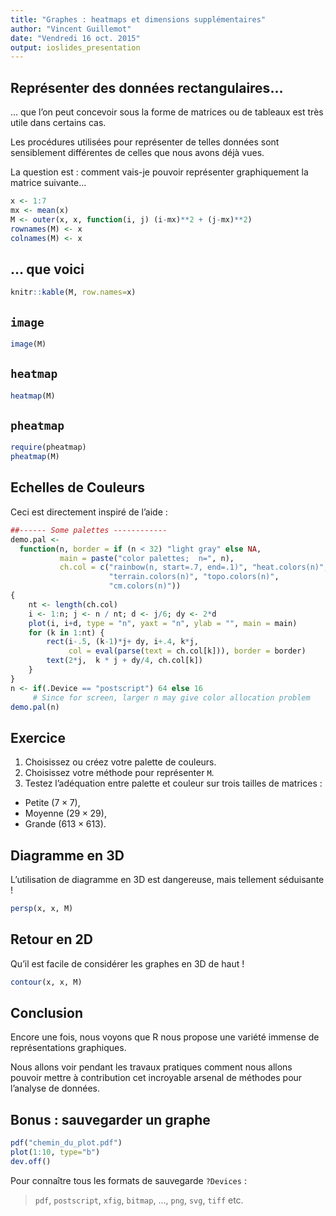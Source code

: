 ```yaml
---
title: "Graphes : heatmaps et dimensions supplémentaires"
author: "Vincent Guillemot"
date: "Vendredi 16 oct. 2015"
output: ioslides_presentation
---
```


## Représenter des données rectangulaires...

... que l'on peut concevoir sous la forme de matrices ou de tableaux est très utile dans certains cas.

Les procédures utilisées pour représenter de telles données sont sensiblement différentes de celles que nous avons déjà vues.

La question est : comment vais-je pouvoir représenter graphiquement la matrice suivante...

```r
x <- 1:7
mx <- mean(x)
M <- outer(x, x, function(i, j) (i-mx)**2 + (j-mx)**2)
rownames(M) <- x
colnames(M) <- x
```


## ... que voici

```r
knitr::kable(M, row.names=x)
```

## `image`

```r
image(M)
```

## `heatmap`

```r
heatmap(M)
```

## `pheatmap`

```r
require(pheatmap)
pheatmap(M)
```


## Echelles de Couleurs

Ceci est directement inspiré de l'aide :

```r
##------ Some palettes ------------
demo.pal <-
  function(n, border = if (n < 32) "light gray" else NA,
           main = paste("color palettes;  n=", n),
           ch.col = c("rainbow(n, start=.7, end=.1)", "heat.colors(n)",
                      "terrain.colors(n)", "topo.colors(n)",
                      "cm.colors(n)"))
{
    nt <- length(ch.col)
    i <- 1:n; j <- n / nt; d <- j/6; dy <- 2*d
    plot(i, i+d, type = "n", yaxt = "n", ylab = "", main = main)
    for (k in 1:nt) {
        rect(i-.5, (k-1)*j+ dy, i+.4, k*j,
             col = eval(parse(text = ch.col[k])), border = border)
        text(2*j,  k * j + dy/4, ch.col[k])
    }
}
n <- if(.Device == "postscript") 64 else 16
     # Since for screen, larger n may give color allocation problem
demo.pal(n)
```

## Exercice

 1. Choisissez ou créez votre palette de couleurs.
 2. Choisissez votre méthode pour représenter `M`.
 3. Testez l'adéquation entre palette et couleur sur trois tailles de matrices :
   * Petite ($7 \times 7$),
   * Moyenne ($29 \times 29$),
   * Grande ($613 \times 613$).

## Diagramme en 3D

L'utilisation de diagramme en 3D est dangereuse, mais tellement séduisante !

```r
persp(x, x, M)
```

## Retour en 2D

Qu'il est facile de considérer les graphes en 3D de haut !

```r
contour(x, x, M)
```

## Conclusion

Encore une fois, nous voyons que R nous propose une variété immense de représentations graphiques.

Nous allons voir pendant les travaux pratiques comment nous allons pouvoir mettre à contribution cet incroyable arsenal de méthodes pour l'analyse de données.

## Bonus : sauvegarder un graphe

```r
pdf("chemin_du_plot.pdf")
plot(1:10, type="b")
dev.off()
```

Pour connaître tous les formats de sauvegarde `?Devices` : 

 > `pdf`, `postscript`, `xfig`, `bitmap`, ..., `png`, `svg`, `tiff` etc.

